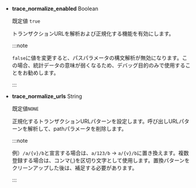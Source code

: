 - **trace_normalize_enabled** <span class='type'>Boolean</span>

  既定値 `true`

  トランザクションURLを解析および正規化する機能を有効にします。

  :::note

  `false`に値を変更すると、パスパラメータの構文解析が無効になります。この場合、統計データの意味が弱くなるため、デバッグ目的のみで使用することをお勧めします。

  :::

- **trace_normalize_urls** <span class='type'>String</span>

  既定値`NONE`

  正規化するトランザクションURLパターンを設定します。呼び出しURLパターンを解析して、pathパラメータを削除します。

  :::note

  例）`/a/{v}/b`と宣言する場合は、`a/123/b` → `a/{v}/b`に置き換えます。複数登録する場合は、コンマ(,)を区切り文字として使用します。置換パターンをクリーンアップした後は、補足する必要があります。

  :::
